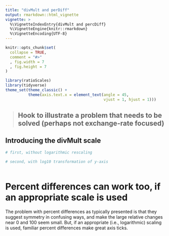 ```yaml
---
title: "divMult and perDiff"
output: rmarkdown::html_vignette
vignette: >
  %\VignetteIndexEntry{divMult and percDiff}
  %\VignetteEngine{knitr::rmarkdown}
  %\VignetteEncoding{UTF-8}
---
```


```r
knitr::opts_chunk$set(
  collapse = TRUE,
  comment = "#>"
  , fig.width = 7
  , fig.height = 7
)
```

```r
library(ratioScales)
library(tidyverse)
theme_set(theme_classic() +
          theme(axis.text.x = element_text(angle = 45,
                                           vjust = 1, hjust = 1)))
```

<!-- this is a new vignette to illustrate use case for the divMult scale -->>
## Hook to illustrate a problem that needs to be solved (perhaps not exchange-rate focused)


## Introducing the divMult scale

<!-- generally want to show how existing scales challenge intuitions or engender misunderstanding-->

```r

# first, without logarithmic rescaling

# second, with log10 transformation of y-axis


```
<!-- text explaining how divMult makes way more sense in many contexts -->
``` r


```


<!-- Then, want to provide percDiff as a good compromise as well -->

# Percent differences can work too, if an appropriate scale is used

The problem with percent differences as typically presented is that they suggest
symmetry in confusing ways, and make the large relative changes near 0 and 100 
seem small. But, if an appropriate (i.e., logarithmic) scaling is used, familiar
percent differences make great axis ticks. 



```r


```
